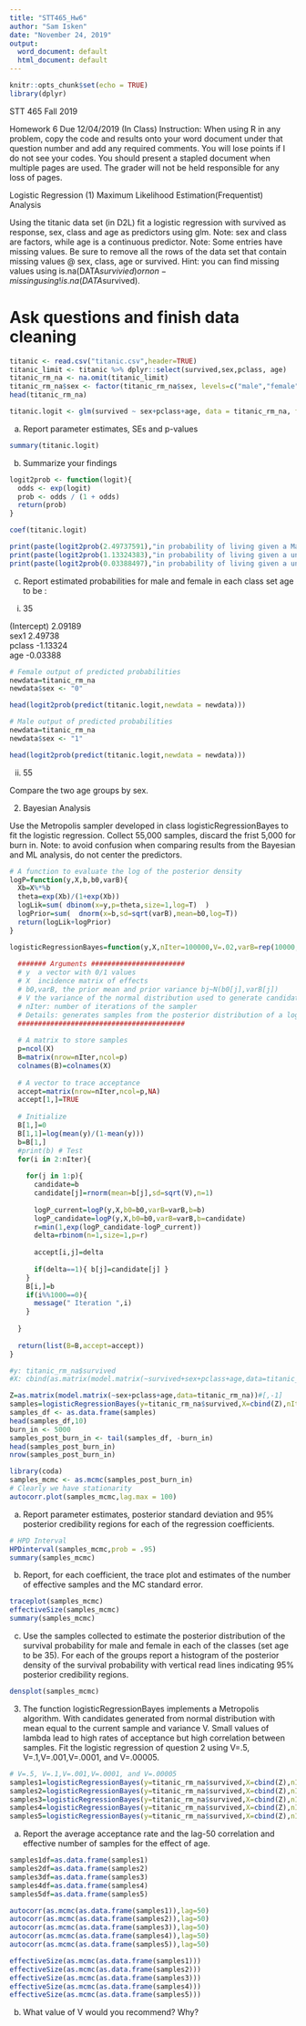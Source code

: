 ```yaml
---
title: "STT465_Hw6"
author: "Sam Isken"
date: "November 24, 2019"
output:
  word_document: default
  html_document: default
---
```


```r
knitr::opts_chunk$set(echo = TRUE)
library(dplyr)
```

STT 465  Fall 2019

Homework 6  Due 12/04/2019 (In Class)
Instruction:
When using R in any problem, copy the code and results onto your word document under that question number and add any required comments. You will lose points if I do not see your codes. You should present a stapled document when multiple pages are used. The grader will not be held responsible for any loss of pages.

Logistic Regression
(1) Maximum Likelihood Estimation(Frequentist) Analysis

Using the titanic data set (in D2L) fit a logistic regression with survived as response, sex, class and age as predictors using glm. Note: sex and class are factors, while age is a continuous predictor. Note: Some entries have missing values. Be sure to remove all the rows of the data set that contain missing values @ sex, class, age or survived. Hint: you can find missing values using is.na(DATA$survivied) or non-missing using !is.na(DATA$survived).

# Ask questions and finish data cleaning

```r
titanic <- read.csv("titanic.csv",header=TRUE)
titanic_limit <- titanic %>% dplyr::select(survived,sex,pclass, age)
titanic_rm_na <- na.omit(titanic_limit)
titanic_rm_na$sex <- factor(titanic_rm_na$sex, levels=c("male","female"), labels=c(0,1))
head(titanic_rm_na)
```

```r
titanic.logit <- glm(survived ~ sex+pclass+age, data = titanic_rm_na, family = "binomial")
```


a. Report parameter estimates, SEs and p-values

```r
summary(titanic.logit)
```

b. Summarize your findings

```r
logit2prob <- function(logit){
  odds <- exp(logit)
  prob <- odds / (1 + odds)
  return(prob)
}

coef(titanic.logit)

print(paste(logit2prob(2.49737591),"in probability of living given a Male"))
print(paste(logit2prob(1.13324383),"in probability of living given a unit increase in pclass"))
print(paste(logit2prob(0.03388497),"in probability of living given a unit increase in age"))

```

c. Report estimated probabilities for male and female in each class set age to be :

(i) 35

(Intercept)  2.09189    
sex1         2.49738    
pclass      -1.13324    
age         -0.03388    


```r
# Female output of predicted probabilities
newdata=titanic_rm_na
newdata$sex <- "0"

head(logit2prob(predict(titanic.logit,newdata = newdata)))

# Male output of predicted probabilities
newdata=titanic_rm_na
newdata$sex <- "1"

head(logit2prob(predict(titanic.logit,newdata = newdata)))

```


(ii) 55

Compare the two age groups by sex.

(2) Bayesian Analysis

Use the Metropolis sampler developed in class logisticRegressionBayes to fit the logistic regression. Collect 55,000 samples, discard the frist 5,000 for burn in. Note: to avoid confusion when comparing results from the Bayesian and ML analysis, do not center the predictors.

```r
# A function to evaluate the log of the posterior density
logP=function(y,X,b,b0,varB){
  Xb=X%*%b
  theta=exp(Xb)/(1+exp(Xb))
  logLik=sum( dbinom(x=y,p=theta,size=1,log=T)  )
  logPrior=sum(  dnorm(x=b,sd=sqrt(varB),mean=b0,log=T))
  return(logLik+logPrior)
}
```

```r
logisticRegressionBayes=function(y,X,nIter=100000,V=.02,varB=rep(10000,ncol(X)),b0=rep(0,ncol(X))){
  
  ####### Arguments #######################
  # y  a vector with 0/1 values
  # X  incidence matrix of effects
  # b0,varB, the prior mean and prior variance bj~N(b0[j],varB[j])
  # V the variance of the normal distribution used to generate candidates~N(b[i-1],V)
  # nIter: number of iterations of the sampler
  # Details: generates samples from the posterior distribution of a logistic regression using a Metropolis algorithm
  #########################################
  
  # A matrix to store samples
  p=ncol(X)
  B=matrix(nrow=nIter,ncol=p)
  colnames(B)=colnames(X)
  
  # A vector to trace acceptance
  accept=matrix(nrow=nIter,ncol=p,NA)
  accept[1,]=TRUE 
  
  # Initialize
  B[1,]=0
  B[1,1]=log(mean(y)/(1-mean(y)))
  b=B[1,]
  #print(b) # Test
  for(i in 2:nIter){
    
    for(j in 1:p){
      candidate=b
      candidate[j]=rnorm(mean=b[j],sd=sqrt(V),n=1)
      
      logP_current=logP(y,X,b0=b0,varB=varB,b=b)
      logP_candidate=logP(y,X,b0=b0,varB=varB,b=candidate)
      r=min(1,exp(logP_candidate-logP_current))
      delta=rbinom(n=1,size=1,p=r)
      
      accept[i,j]=delta
      
      if(delta==1){ b[j]=candidate[j] }
    }
    B[i,]=b
    if(i%%1000==0){
      message(" Iteration ",i)
    }
    
  }
  
  return(list(B=B,accept=accept))
}
```

```r
#y: titanic_rm_na$survived
#X: cbind(as.matrix(model.matrix(~survived+sex+pclass+age,data=titanic_rm_na)))

Z=as.matrix(model.matrix(~sex+pclass+age,data=titanic_rm_na))#[,-1]
samples=logisticRegressionBayes(y=titanic_rm_na$survived,X=cbind(Z),nIter=55000)
samples_df <- as.data.frame(samples)
head(samples_df,10)
burn_in <- 5000
samples_post_burn_in <- tail(samples_df, -burn_in)
head(samples_post_burn_in)
nrow(samples_post_burn_in)
```

```r
library(coda)
samples_mcmc <- as.mcmc(samples_post_burn_in)
# Clearly we have stationarity 
autocorr.plot(samples_mcmc,lag.max = 100)
```

a. Report parameter estimates, posterior standard deviation and 95% posterior credibility regions for each of the regression coefficients.

```r
# HPD Interval
HPDinterval(samples_mcmc,prob = .95)
summary(samples_mcmc)
```

b. Report, for each coefficient, the trace plot and estimates of the number of effective samples and the MC standard error.

```r
traceplot(samples_mcmc)
effectiveSize(samples_mcmc)
summary(samples_mcmc)
```

c. Use the samples collected to estimate the posterior distribution of the survival probability for male and female in each of the classes (set age to be 35). For each of the groups report a histogram of the posterior density of the survival probability with vertical read lines indicating 95% posterior credibility regions.

```r
densplot(samples_mcmc)
```

(3) The function logisticRegressionBayes implements a Metropolis algorithm. With candidates generated from normal distribution with mean equal to the current sample and variance V. Small values of lambda lead to high rates of acceptance but high correlation between samples. Fit the logistic regression of question 2 using V=.5, V=.1,V=.001,V=.0001, and V=.00005.

```r
# V=.5, V=.1,V=.001,V=.0001, and V=.00005
samples1=logisticRegressionBayes(y=titanic_rm_na$survived,X=cbind(Z),nIter=55000,V=.5)
samples2=logisticRegressionBayes(y=titanic_rm_na$survived,X=cbind(Z),nIter=55000,V=.1)
samples3=logisticRegressionBayes(y=titanic_rm_na$survived,X=cbind(Z),nIter=55000,V=.001)
samples4=logisticRegressionBayes(y=titanic_rm_na$survived,X=cbind(Z),nIter=55000,V=.0001)
samples5=logisticRegressionBayes(y=titanic_rm_na$survived,X=cbind(Z),nIter=55000,V=.00005)
```

(a) Report the average acceptance rate and the lag-50 correlation and effective number of samples for the effect of age.

```r
samples1df=as.data.frame(samples1)
samples2df=as.data.frame(samples2)
samples3df=as.data.frame(samples3)
samples4df=as.data.frame(samples4)
samples5df=as.data.frame(samples5)

autocorr(as.mcmc(as.data.frame(samples1)),lag=50)
autocorr(as.mcmc(as.data.frame(samples2)),lag=50)
autocorr(as.mcmc(as.data.frame(samples3)),lag=50)
autocorr(as.mcmc(as.data.frame(samples4)),lag=50)
autocorr(as.mcmc(as.data.frame(samples5)),lag=50)

effectiveSize(as.mcmc(as.data.frame(samples1)))
effectiveSize(as.mcmc(as.data.frame(samples2)))
effectiveSize(as.mcmc(as.data.frame(samples3)))
effectiveSize(as.mcmc(as.data.frame(samples4)))
effectiveSize(as.mcmc(as.data.frame(samples5)))
```


(b) What value of V would you recommend? Why?








